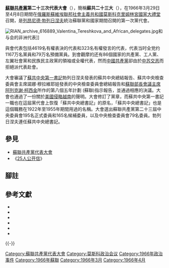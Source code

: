 '''[[蘇聯共產黨|蘇聯共產黨]]第二十三次代表大會'''（{{lang-ru|XXIII съезд Коммунистической партии Советского Союза}}），簡稱'''蘇共二十三大'''（{{lang|ru|XXIII съезд КПСС}}），在1966年3月29日至4月8日期間在[[俄羅斯蘇維埃聯邦社會主義共和國|俄羅斯蘇維埃聯邦社會主義共和國]][[莫斯科|莫斯科]][[克里姆林宮國家大禮堂|克里姆林宮國家大禮堂]]召開，是[[列昂尼德·勃列日涅夫|列昂尼德·勃列日涅夫]]統治蘇聯黨和國家期間召開的第一次黨代會。

[[File:RIAN_archive_616889_Valentina_Tereshkova_and_African_delegates.jpg|thumb]]和与会的非洲代表]]

與會代表包括4619名有權表決的代表和323名有權發言的代表，代表当时全党约1167万名黨員和79万名預備黨員。到會觀摩的还有86個國家的共產黨、工人黨、左翼社會黨和民族民主政黨的領袖或全權代表，然而[[中國共產黨|中國共產黨]]卻由於[[中苏交恶|中苏交恶]]而拒絕派代表赴會。{{sfn|刘庚岑|1985|pp=83-88}}{{sfn|王巧榮|2011}}

大會審議了[[蘇共中央主要負責人列表|蘇共中央第一書記]]勃列日涅夫發表的蘇共中央總結報告、蘇共中央檢查委員會主席諾娜·穆拉維耶娃發表的中央檢查委員會總結報告和[[蘇聯部長會議主席|蘇聯部長會議主席]][[阿列克謝·柯西金|阿列克謝·柯西金]]所作的第八個五年計劃 (蘇聯)指示報告，並通過相應的決議。大會也通過了一份關於[[美國|美國]][[越南戰爭|侵略越南]]的聲明{{sfn|刘庚岑|1985|pp=83-88}}。大會修訂了黨章{{sfn|刘庚岑|1985|pp=83-88}}，而蘇共中央第一書記一職也在這屆黨代會上恢復「蘇共中央總書記」的原名{{sfn|Service|2009|p=378}}，「蘇共中央總書記」也是這個職務在1922年至1955年期間用過的名稱{{sfn|Fainsod|Hough|1979|pp=142–146}}{{sfn|Roberts|2008|pp=345}}。大會選出蘇聯共產黨第二十三屆中央委員會195名正式委員和165名候補委員，以及中央檢查委員會79名委員{{sfn|Bychkov|1979}}。勃列日涅夫連任蘇共中央總書記{{sfn|刘庚岑|1985|pp=83-88}}。

==參見==
*[[蘇聯共產黨代表大會|蘇聯共產黨代表大會]]
*《[[25人公开信|25人公开信]]》

== 腳註 ==
{{reflist|2}}

== 參考文獻 ==
*{{cite book|last=Bychkov|first=L. N.|title=The Great Soviet Encyclopedia|date=1979|edition=3rd Edition|chapter=Twenty-Third Congress of the Communist Party of the Soviet Union|url=http://encyclopedia2.thefreedictionary.com/Twenty-Third+Congress+of+the+Communist+Party+of+the+Soviet+Union Twenty-Third|accessdate=2015-07-05|ref=harv|archive-date=2016-03-03|archive-url=https://web.archive.org/web/20160303222245/http://encyclopedia2.thefreedictionary.com/Twenty-Third+Congress+of+the+Communist+Party+of+the+Soviet+Union|dead-url=no}}
*{{cite book |last=Fainsod|first=Merle|last2=Hough|first2=Jerry F.|  ref = CITEREFFainsodHough1979 | title = How the Soviet Union is Governed |url=https://archive.org/details/howsovietunionis0000houg| location = | publisher = Harvard University Press | year = 1979 | isbn = 978-0674410305 }}
*{{cite book|last=Roberts|first=Geoffrey|url=http://books.google.de/books?id=5GCFUqBRZ-QC&pg=PA345&dq=General+Secretary+abolished+Stalin&hl=no&ei=Ul3WTJjLAYrtOeaLmcQJ&sa=X&oi=book_result&ct=result&redir_esc=y#v=onepage&q&f=false|title=Stalin's Wars: From World War to Cold War, 1939 - 1953|publisher=Yale University Press|year=2008|accessdate=2013-08-15|isbn=0300112041|ref=harv|archive-date=2021-05-09|archive-url=https://web.archive.org/web/20210509003517/https://books.google.de/books?id=5GCFUqBRZ-QC&pg=PA345&dq=General+Secretary+abolished+Stalin&hl=no&ei=Ul3WTJjLAYrtOeaLmcQJ&sa=X&oi=book_result&ct=result&redir_esc=y#v=onepage&q&f=false|dead-url=no}}
* {{Cite book | author = Service, Robert | title = History of Modern Russia: From Tsarism to the Twenty-first Century | publisher = Penguin Books Ltd | year = 2009 | isbn = 978-0674034938 | ref = CITEREFService2009 }}
*{{cite web|author=王巧榮|url=http://dangshi.people.com.cn/BIG5/16154538.html|title=黨建歷史上的“師俄”與“蘇鑒” (2)|date=2011-11-07|work=中國共產黨新聞網|publisher=人民網|accessdate=2015-07-05|archiveurl=https://web.archive.org/web/20150705141642/http://dangshi.people.com.cn/BIG5/16154538.html|archivedate=2015-07-05|deadurl=no|year=2011|ref=harv}}
*{{cite journal|author=刘庚岑|title=苏共历次代表大会简介|journal=苏联东欧问题|publisher=中国社会科学院苏联东欧研究所|location=北京|year=1985|issue=6|issn=1671-8461|ref=harv}}
{{-}}
{{苏联共产党}}
{{文革编年史}}
[[Category:蘇聯共產黨代表大會|Category:蘇聯共產黨代表大會]]
[[Category:莫斯科政治会议|Category:莫斯科政治会议]]
[[Category:1966年政治事件|Category:1966年政治事件]]
[[Category:1966年蘇聯|Category:1966年蘇聯]]
[[Category:1966年3月|Category:1966年3月]]
[[Category:1966年4月|Category:1966年4月]]